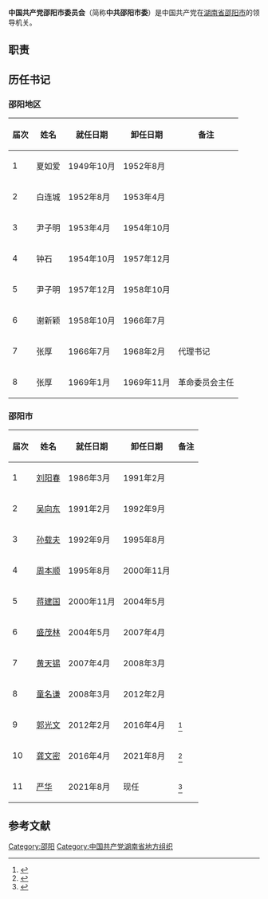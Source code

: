 {{Infobox PRCG
|中共机构名称=中国共产党邵阳市委员会
|标志1=Danghui.svg
|格言1=[[为人民服务|为人民服务]]
|届数=
|任期始=
|任期终=
|人员名称=
|人员链接=
|职位1=书记
|人员1=
|职位2=副书记
|人员2=
|人数2=
|职位3=
|人员3=
|人数3=
|职位4=
|人员4=
|授权法源=[[中国共产党章程|中国共产党章程]]
|上级机构=[[中国共产党邵阳市代表大会|中国共产党邵阳市代表大会]]
|机构类型=
|行政级别=正地厅级
|常设机构=[[中国共产党邵阳市委员会常务委员会|中国共产党邵阳市委员会常务委员会]]
|本级纪检=[[中国共产党邵阳市纪律检查委员会|中国共产党邵阳市纪律检查委员会]]
|场所1=
|地址1=
|电话1=
|a=[[邵阳市人民政府|邵阳市人民政府]]
}}

'''中国共产党邵阳市委员会'''（简称'''中共邵阳市委'''）是中国共产党在[[湖南省|湖南省]][[邵阳市|邵阳市]]的领导机关。

== 职责 ==
{{:中国共产党地方组织}}

==历任书记==
===邵阳地区===
{| class="wikitable"
|-
! 届次 !! 姓名 !! 就任日期 !! 卸任日期!! 备注
|-
| 1 || 夏如爱 || 1949年10月 || 1952年8月 ||
|-
| 2 || 白连城 || 1952年8月 || 1953年4月 ||
|-
| 3 || 尹子明 || 1953年4月 || 1954年10月 ||
|-
| 4 || 钟石 || 1954年10月 || 1957年12月 ||
|-
| 5 || 尹子明 || 1957年12月 || 1958年10月 ||
|-
| 6 || 谢新颖 || 1958年10月 || 1966年7月 ||
|-
| 7 || 张厚 || 1966年7月 || 1968年2月 ||代理书记
|-
| 8 || 张厚 || 1969年1月 || 1969年11月 ||革命委员会主任
|}

===邵阳市===
{| class="wikitable"
|-
! 届次 !! 姓名 !! 就任日期 !! 卸任日期!! 备注
|-
| 1 || [[刘阳春|刘阳春]] || 1986年3月 || 1991年2月 ||
|-
| 2 || [[吴向东_(1941年)|吴向东]] || 1991年2月 || 1992年9月 ||
|-
| 3 || [[孙载夫|孙载夫]] || 1992年9月 || 1995年8月 ||
|-
| 4 || [[周本顺|周本顺]] || 1995年8月 || 2000年11月 ||
|-
| 5 || [[蒋建国_(政治人物)|蒋建国]] || 2000年11月 || 2004年5月 ||
|-
| 6 || [[盛茂林|盛茂林]] || 2004年5月 || 2007年4月 ||
|-
| 7 || [[黄天锡|黄天锡]] || 2007年4月 || 2008年3月 ||
|-
| 8 || [[童名谦|童名谦]] || 2008年3月 || 2012年2月 ||
|-
| 9 || [[郭光文|郭光文]] || 2012年2月 || 2016年4月 ||<ref>{{cite news |author1=蒋剑平 |author2=冒蕞 |title=郭光文任邵阳市委书记 龚文密任市委副书记 |url=http://roll.sohu.com/20120225/n335862364.shtml |accessdate=2021-03-05 |work=搜狐 |date=2012-02-25 |archive-date=2014-07-14 |archive-url=https://web.archive.org/web/20140714115045/http://roll.sohu.com/20120225/n335862364.shtml }}</ref>
|-
| 10 || [[龚文密|龚文密]] || 2016年4月 || 2021年8月 ||<ref>{{cite news |author1=彭博 |title=龚文密接替郭光文任邵阳市委书记 刘事青提名为市长 |url=http://district.ce.cn/newarea/sddy/201604/01/t20160401_10075401.shtml |accessdate=2021-03-05 |work=中国经济网 |date=2016-04-01 |archive-date=2021-02-04 |archive-url=https://web.archive.org/web/20210204023746/http://district.ce.cn/newarea/sddy/201604/01/t20160401_10075401.shtml }}</ref>
|-
| 11 || [[严华_(1968年)|严华]] || 2021年8月 || 现任 ||<ref>{{cite news |title=永州市委原书记严华任邵阳市委书记(附简历) |url=https://new.qq.com/omn/20210801/20210801A0AKRD00.html |accessdate=2021-08-02 |work=腾讯 |date=2021-08-01 |archive-date=2021-08-02 |archive-url=https://web.archive.org/web/20210802072038/https://new.qq.com/omn/20210801/20210801A0AKRD00.html }}</ref>
|}

==参考文献==
{{reflist}}
{{湖南省各地市州|党委|中国共产党}}
{{DEFAULTSORT:Shao邵阳市}}
[[Category:邵阳|Category:邵阳]]
[[Category:中国共产党湖南省地方组织|Category:中国共产党湖南省地方组织]]